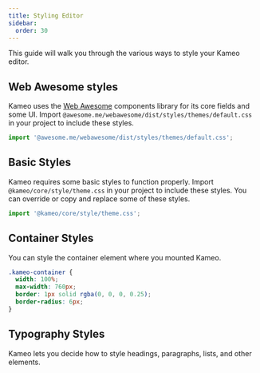 ```yaml
---
title: Styling Editor
sidebar:
  order: 30
---
```


This guide will walk you through the various ways to style your Kameo editor.

## Web Awesome styles

Kameo uses the [Web Awesome](https://webawesome.com/) components library for its core fields and some UI. Import `@awesome.me/webawesome/dist/styles/themes/default.css` in your project to include these styles.

```javascript
import '@awesome.me/webawesome/dist/styles/themes/default.css';
```

## Basic Styles

Kameo requires some basic styles to function properly. Import `@kameo/core/style/theme.css` in your project to include these styles. You can override or copy and replace some of these styles.

```javascript
import '@kameo/core/style/theme.css';
```

## Container Styles

You can style the container element where you mounted Kameo.

```css
.kameo-container {
  width: 100%;
  max-width: 760px;
  border: 1px solid rgba(0, 0, 0, 0.25);
  border-radius: 6px;
}
```

## Typography Styles

Kameo lets you decide how to style headings, paragraphs, lists, and other elements.
